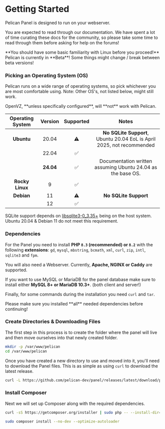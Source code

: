 
# Getting Started

Pelican Panel is designed to run on your webserver.

You are expected to read through our documentation.
We have spent a lot of time curating these docs for the community,
so please take some time to read through them before asking for help on the forums!

<Admonition type="danger">
    **You should have some basic familiarity with Linux before you proceed!**
</Admonition>

<Admonition type="warning">
    Pelican is currently in **Beta**! Some things might change / break between beta versions!
</Admonition>

### Picking an Operating System (OS)

Pelican runs on a wide range of operating systems, so pick whichever you are most comfortable using. Note: Other OS's, not listed below, might still work.

<Admonition type="warning">
    OpenVZ, **unless specifically configured**, will **not** work with Pelican.
</Admonition>

| Operating System | Version | Supported | Notes                                                                 |
|:----------------:|:-------:|:---------:|:---------------------------------------------------------------------:|
| **Ubuntu**       | 20.04   |     ⚠️︎    | **No SQLite Support**, Ubuntu 20.04 EoL is April 2025, not recommended|
|                  | 22.04   |     ✅︎  |                                                                       |
|                  |**24.04**|     ✅︎  | Documentation written assuming Ubuntu 24.04 as the base OS.           |
| **Rocky Linux**  | 9       |     ✅︎  |                                                                       |
| **Debian**       | 11      |     ⚠️    | **No SQLite Support**                                                 |
|                  | 12      |     ✅︎  |                                                                       |

SQLite support depends on [libsqlite3-0_3.35+](https://pkgs.org/download/libsqlite3-0) being on the host system.
Ubuntu 20.04 & Debian 11 do not meet this requirement.

### Dependencies

For the Panel you need to install **PHP `8.3` (recommended) or `8.2`** with the following **extensions**:
`gd`, `mysql`, `mbstring`, `bcmath`, `xml`, `curl`, `zip`, `intl`, `sqlite3` and `fpm`.

You will also need a Webserver. Currently, **Apache, NGINX or Caddy** are supported.

If you want to use MySQL or MariaDB for the panel database make sure to install either **MySQL 8+ or MariaDB 10.3+**. (both client and server!)

Finally, for some commands during the installation you need `curl` and `tar`.

<Admonition type="warning">
    Please make sure you installed **all** needed dependencies before continuing!
</Admonition>

### Create Directories & Downloading Files

The first step in this process is to create the folder where the panel will live and then move ourselves into that
newly created folder.

```sh
mkdir -p /var/www/pelican
cd /var/www/pelican
```

Once you have created a new directory to use and moved into it, you'll need to download the Panel files.
This is as simple as using `curl` to download the latest release.

```sh
curl -L https://github.com/pelican-dev/panel/releases/latest/download/panel.tar.gz | sudo tar -xzv
```

### Install Composer

Next we will set up Composer along with the required dependencies.

``` bash
curl -sS https://getcomposer.org/installer | sudo php -- --install-dir=/usr/local/bin --filename=composer
```

```sh
sudo composer install --no-dev --optimize-autoloader
```

